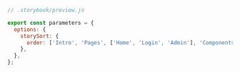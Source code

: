 ```js
// .storybook/preview.js

export const parameters = {
  options: {
    storySort: {
      order: ['Intro', 'Pages', ['Home', 'Login', 'Admin'], 'Components'],
    },
  },
};
```